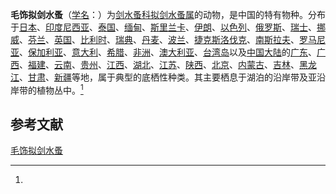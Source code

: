 {{Speciesbox
| name = 毛饰拟剑水蚤
| status = 
| status_system = 
| image = 
| genus = Paracyclops
| species = fimbriatus
| authority = (Fischer, 1853)<ref name='id12577'>{{cite web| url =http://www.bioinfo.cn/db05/BjdwSpecies.php?action=view&id=12577| title =毛饰拟剑水蚤| work =《中国动物物种编目数据库》| publisher =中国科学院微生物研究所| author =中国科学院动物研究所| accessdate =2009-04-28| deadurl =yes| archiveurl =https://web.archive.org/web/20160305031217/http://www.bioinfo.cn/db05/BjdwSpecies.php?action=view&id=12577| archivedate =2016-03-05}}</ref>
}}

'''毛饰拟剑水蚤'''（[[学名|学名]]：{{lang|la|''Paracyclops fimbriatus''}}）为[[剑水蚤科|剑水蚤科]][[拟剑水蚤属|拟剑水蚤属]]的动物，是中国的特有物种。分布于[[日本|日本]]、[[印度尼西亚|印度尼西亚]]、[[泰国|泰国]]、[[缅甸|缅甸]]、[[斯里兰卡|斯里兰卡]]、[[伊朗|伊朗]]、[[以色列|以色列]]、[[俄罗斯|俄罗斯]]、[[瑞士|瑞士]]、[[挪威|挪威]]、[[芬兰|芬兰]]、[[英国|英国]]、[[比利时|比利时]]、[[瑞典|瑞典]]、[[丹麦|丹麦]]、[[波兰|波兰]]、[[捷克斯洛伐克|捷克斯洛伐克]]、[[南斯拉夫|南斯拉夫]]、[[罗马尼亚|罗马尼亚]]、[[保加利亚|保加利亚]]、[[意大利|意大利]]、[[希腊|希腊]]、[[非洲|非洲]]、[[澳大利亚|澳大利亚]]、[[台湾岛|台湾岛]]以及[[中国大陆|中国大陆]]的[[广东|广东]]、[[广西|广西]]、[[福建|福建]]、[[云南|云南]]、[[贵州|贵州]]、[[江西|江西]]、[[湖北|湖北]]、[[江苏|江苏]]、[[陕西|陕西]]、[[北京|北京]]、[[内蒙古|内蒙古]]、[[吉林|吉林]]、[[黑龙江|黑龙江]]、[[甘肃|甘肃]]、[[新疆|新疆]]等地，属于典型的底栖性种类。其主要栖息于湖泊的沿岸带及亚沿岸带的植物丛中。<ref name='id12577'/>

== 参考文献 ==
{{reflist}}

{{Wikispecies|Paracyclops fimbriatus}}
{{Taxonbar|from=Q14005241}}

[[Category:拟剑水蚤属|毛饰拟剑水蚤]]


{{节肢动物小作品}}